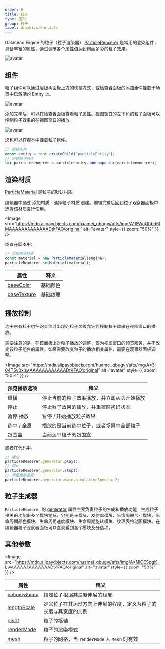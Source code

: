 ```yaml
---
order: 0
title: 粒子
type: 图形
group: 粒子
label: Graphics/Particle
---
```


Galacean Engine 的粒子（粒子渲染器） [ParticleRenderer](/apis/core/#ParticleRenderer) 是常用的渲染组件，具备丰富的属性，通过调节各个属性值达到绚丽多彩的粒子效果。

![avatar](https://mdn.alipayobjects.com/huamei_qbugvr/afts/img/A*oPEmTqfD_asAAAAAAAAAAAAADtKFAQ/original)

## 组件

粒子组件可以通过层级树面板上方的快捷方式，或检查器面板的添加组件挂载于场景中已激活的 Entity 上。

![avatar](https://mdn.alipayobjects.com/huamei_qbugvr/afts/img/A*fD8iTZUbiI4AAAAAAAAAAAAADtKFAQ/original)

添加完毕后，可以在检查器面板查看粒子属性。视图窗口的左下角的粒子面板可以控制粒子效果的在视图窗口的播放。

![avatar](https://mdn.alipayobjects.com/huamei_qbugvr/afts/img/A*KekfSb89BSIAAAAAAAAAAAAADtKFAQ/original)

您也可以在脚本中挂载粒子组件。

```ts
// 创建实体
const entity = root.createChild("particleEntity");
// 创建粒子组件
let particleRenderer = particleEntity.addComponent(ParticleRenderer);
```

## 渲染材质

[ParticleMaterial](/apis/core/#ParticleMaterial) 是粒子的默认材质。

编辑器中通过 添加材质 - 选择粒子材质 创建。编辑完成后回到粒子观察器面板中选择该材质进行使用。

<Image src="https://mdn.alipayobjects.com/huamei_qbugvr/afts/img/A*l8WoQbbd6lMAAAAAAAAAAAAADtKFAQ/original" alt="avatar" style={{ zoom: "50%" }} />

或者在脚本中:

```ts
// 添加粒子材质
const material = new ParticleMaterial(engine);
particleRenderer.setMaterial(material);
```

| 属性                                                 | 释义     |
| ---------------------------------------------------- | -------- |
| [baseColor](/apis/core/#ParticleMaterial-baseColor)   | 基础颜色 |
| [baseTexture](/apis/core/#ParticleMaterial-baseColor) | 基础纹理 |

## 播放控制

选中带有粒子组件的实体时出现的粒子面板允许您控制粒子效果在视图窗口的播放。

需要注意的是，在该面板上对粒子播放的调整，仅为视图窗口的预览服务，并不改变该粒子组件的属性。如果需要改变粒子的播放相关属性，需要在观察器面板调整。

<Image src="https://mdn.alipayobjects.com/huamei_qbugvr/afts/img/A*3-04T5v0xisAAAAAAAAAAAAADtKFAQ/original" alt="avatar" style={{ zoom: "50%" }} />

| 预览播放选项 | 释义                                       |
| ------------ | ------------------------------------------ |
| 重播         | 停止当前的粒子效果播放，并立即从头开始播放 |
| 停止         | 停止粒子效果的播放，并重置回初识状态       |
| 暂停 播放    | 暂停 / 开始播放粒子效果                    |
| 选中 / 全局  | 播放的是当前选中粒子，或者场景中全部粒子   |
| 包围盒       | 当前选中粒子的包围盒                       |

或者在代码中，

```ts
// 播放
particleRenderer.generator.play();
// 停止
particleRenderer.generator.stop();
// 调整播放速度
particleRenderer.generator.main.simulationSpeed = 2;
```

## 粒子生成器

`ParticleRenderer` 的 [generator](/apis/core/#ParticleGenerator) 属性主要负责粒子的生成和播放功能，生成粒子相关的功能由多个模块组成，分别是主模块、发射器模块、生命周期尺寸模块、生命周期颜色模块、生命周期速度模块、生命周期旋转模块、纹理表格动画模块。在编辑器粒子观察器面板可以直观看到各个模块及分选项。

## 其他参数

<Image src="https://mdn.alipayobjects.com/huamei_qbugvr/afts/img/A*MiCESpgK-LwAAAAAAAAAAAAADtKFAQ/original" alt="avatar" style={{ zoom: "50%" }} />

| 属性 | 释义 |
| --- | --- |
| [velocityScale](/apis/core/#ParticleRenderer-velocityScale) | 指定粒子根据其速度伸展的程度 |
| [lengthScale](/apis/core/#ParticleRenderer-lengthScale) | 定义粒子在其运动方向上伸展的程度，定义为粒子的长度与其宽度的比例 |
| [pivot](/apis/core/#ParticleRenderer-pivot) | 粒子的枢轴 |
| [renderMode](/apis/core/#ParticleRenderer-renderMode) | 粒子的渲染模式 |
| [mesh](/apis/core/#ParticleRenderer-mesh) | 粒子的网格，当 `renderMode` 为 `Mesh` 时有效 |
